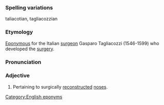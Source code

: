 ===Spelling variations===
taliacotian, tagliacozzian

===Etymology===
[[Eponymous]] for the Italian [[surgeon]] Gasparo Tagliacozzi (1546-1599) who developed the [[surgery]].

===Pronunciation===

===Adjective===
#Pertaining to surgically [[reconstructed]] [[nose]]s.

[[Category:English eponyms]]
